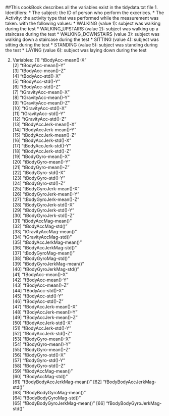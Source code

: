 ##This cookBook describes all the variables exist in the tidydata.txt file
1. Identifiers:
* The subject: the ID of person who perform the excerices.
* The Activity: the activity type that was performed while the measurement was taken. with the following values:
 * WALKING (value 1): subject was walking during the test
 * WALKING_UPSTAIRS (value 2): subject was walking up a staircase during the test
 * WALKING_DOWNSTAIRS (value 3): subject was walking down a staircase during the test
 * SITTING (value 4): subject was sitting during the test
 * STANDING (value 5): subject was standing during the test
 * LAYING (value 6): subject was laying down during the test


2. Variables:
 [1] "tBodyAcc-mean()-X"          
 [2] "tBodyAcc-mean()-Y"          
 [3] "tBodyAcc-mean()-Z"          
 [4] "tBodyAcc-std()-X"           
 [5] "tBodyAcc-std()-Y"           
 [6] "tBodyAcc-std()-Z"           
 [7] "tGravityAcc-mean()-X"       
 [8] "tGravityAcc-mean()-Y"       
 [9] "tGravityAcc-mean()-Z"       
[10] "tGravityAcc-std()-X"        
[11] "tGravityAcc-std()-Y"        
[12] "tGravityAcc-std()-Z"        
[13] "tBodyAccJerk-mean()-X"      
[14] "tBodyAccJerk-mean()-Y"      
[15] "tBodyAccJerk-mean()-Z"      
[16] "tBodyAccJerk-std()-X"       
[17] "tBodyAccJerk-std()-Y"       
[18] "tBodyAccJerk-std()-Z"       
[19] "tBodyGyro-mean()-X"         
[20] "tBodyGyro-mean()-Y"         
[21] "tBodyGyro-mean()-Z"         
[22] "tBodyGyro-std()-X"          
[23] "tBodyGyro-std()-Y"          
[24] "tBodyGyro-std()-Z"          
[25] "tBodyGyroJerk-mean()-X"     
[26] "tBodyGyroJerk-mean()-Y"     
[27] "tBodyGyroJerk-mean()-Z"     
[28] "tBodyGyroJerk-std()-X"      
[29] "tBodyGyroJerk-std()-Y"      
[30] "tBodyGyroJerk-std()-Z"      
[31] "tBodyAccMag-mean()"         
[32] "tBodyAccMag-std()"          
[33] "tGravityAccMag-mean()"      
[34] "tGravityAccMag-std()"       
[35] "tBodyAccJerkMag-mean()"     
[36] "tBodyAccJerkMag-std()"      
[37] "tBodyGyroMag-mean()"        
[38] "tBodyGyroMag-std()"         
[39] "tBodyGyroJerkMag-mean()"    
[40] "tBodyGyroJerkMag-std()"     
[41] "fBodyAcc-mean()-X"          
[42] "fBodyAcc-mean()-Y"          
[43] "fBodyAcc-mean()-Z"          
[44] "fBodyAcc-std()-X"           
[45] "fBodyAcc-std()-Y"           
[46] "fBodyAcc-std()-Z"           
[47] "fBodyAccJerk-mean()-X"      
[48] "fBodyAccJerk-mean()-Y"      
[49] "fBodyAccJerk-mean()-Z"      
[50] "fBodyAccJerk-std()-X"       
[51] "fBodyAccJerk-std()-Y"       
[52] "fBodyAccJerk-std()-Z"       
[53] "fBodyGyro-mean()-X"         
[54] "fBodyGyro-mean()-Y"         
[55] "fBodyGyro-mean()-Z"         
[56] "fBodyGyro-std()-X"          
[57] "fBodyGyro-std()-Y"          
[58] "fBodyGyro-std()-Z"          
[59] "fBodyAccMag-mean()"         
[60] "fBodyAccMag-std()"          
[61] "fBodyBodyAccJerkMag-mean()" 
[62] "fBodyBodyAccJerkMag-std()"  
[63] "fBodyBodyGyroMag-mean()"    
[64] "fBodyBodyGyroMag-std()"     
[65] "fBodyBodyGyroJerkMag-mean()"
[66] "fBodyBodyGyroJerkMag-std()" 
